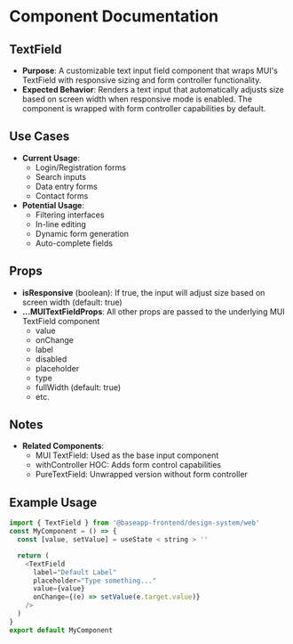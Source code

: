 
<Meta title="@baseapp-frontend | designSystem/Inputs/TextField" />

# Component Documentation

## TextField

- **Purpose**: A customizable text input field component that wraps MUI's TextField with responsive sizing and form controller functionality.
- **Expected Behavior**: Renders a text input that automatically adjusts size based on screen width when responsive mode is enabled. The component is wrapped with form controller capabilities by default.

## Use Cases

- **Current Usage**:
  - Login/Registration forms
  - Search inputs 
  - Data entry forms
  - Contact forms
- **Potential Usage**:
  - Filtering interfaces
  - In-line editing
  - Dynamic form generation
  - Auto-complete fields

## Props

- **isResponsive** (boolean): If true, the input will adjust size based on screen width (default: true)
- **...MUITextFieldProps**: All other props are passed to the underlying MUI TextField component
  - value
  - onChange 
  - label
  - disabled
  - placeholder
  - type
  - fullWidth (default: true)
  - etc.

## Notes

- **Related Components**:
  - MUI TextField: Used as the base input component
  - withController HOC: Adds form control capabilities
  - PureTextField: Unwrapped version without form controller

## Example Usage

```javascript
import { TextField } from '@baseapp-frontend/design-system/web'
const MyComponent = () => {
  const [value, setValue] = useState < string > ''

  return (
    <TextField
      label="Default Label"
      placeholder="Type something..."
      value={value}
      onChange={(e) => setValue(e.target.value)}
    />
  )
}
export default MyComponent
```